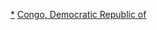 {{Catnav|頁面分類|地理|地理模板|大洲模板|各大洲國家模板|非洲国家模板}}
{{Catnav|頁面分類|地理|地理模板|大洲模板|非洲模板|非洲国家模板}}
{{Catnav|頁面分類|地理|区域地理|大洲|亞洲|非洲模板|非洲国家模板}}
{{Catnav|頁面分類|地理|国家|非洲国家|剛果民主共和國}}

[[Category:剛果民主共和國|*]]
[[Category:非洲國家模板|Congo, Democratic Republic of]]